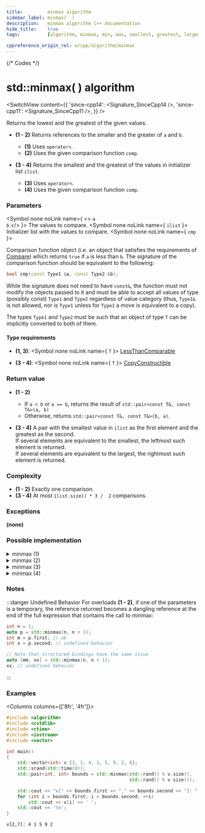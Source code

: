 ```yaml
---
title:         minmax algorithm
sidebar_label: minmax(  )
description:   minmax algorithm C++ documentation
hide_title:    true
tags:          [algorithm, minmax, min, max, smallest, greatest, largest, biggest]

cppreference_origin_rel: w/cpp/algorithm/minmax
---
```



{/* Codes */}


# std::minmax( ) algorithm

<SwitchView content={{
  'since-cpp14': <Signature_SinceCpp14 />,
  'since-cpp11': <Signature_SinceCpp11 />,
}} />


Returns the lowest and the greatest of the given values.

- **(1 - 2)** Returns references to the smaller and the greater of `a` and `b`.
  - **(1)** Uses `operator<`.
  - **(2)** Uses the given comparison function `comp`.

- **(3 - 4)** Returns the smallest and the greatest of the values in initializer list `ilist`.
  - **(3)** Uses `operator<`.
  - **(4)** Uses the given comparison function `comp`.

### Parameters

<SymbolTable>

  <Symbol none noLink name={ <> <code>a</code> <br/> <code>b</code> </> }>
    The values to compare.
  </Symbol>
  <Symbol none noLink name={ <code>ilist</code> }>
    Initializer list with the values to compare.
  </Symbol>
  <Symbol none noLink name={ <code>cmp</code> }>

Comparison function object (i.e. an object that satisfies the requirements of [Compare](/docs/named_req/Compare)) which returns `true` if `a` is less than `b`.
The signature of the comparison function should be equivalent to the following:
```cpp
bool cmp(const Type1 &a, const Type2 &b);
```
While the signature does not need to have `const&`, the function must not modify the objects passed to it and must be able to accept all values of type (possibly const) `Type1` and `Type2` regardless of value category (thus, `Type1&` is not allowed, <Since v='cpp11'>nor is <code>Type1</code> unless for <code>Type1</code> a move is equivalent to a copy</Since>).

The types `Type1` and `Type2` must be such that an object of type `T` can be implicitly converted to both of them.


  </Symbol>

</SymbolTable>

#### Type requirements

- **(1, 3)**:
  <SymbolTable>
    <Symbol none noLink name={ <code>T</code> }>
      <a href="/docs/named_req/LessThanComparable">LessThanComparable</a>
    </Symbol>
  </SymbolTable>

- **(3 - 4)**:
  <SymbolTable>
    <Symbol none noLink name={ <code>T</code> }>
      <a href="/docs/named_req/CopyConstructible">CopyConstructible</a>
    </Symbol>
  </SymbolTable>

### Return value

- **(1 - 2)**
  - If `a < b` or `a == b`, returns the result of `std::pair<const T&, const T&>(a, b)`
  - Otherwise, returns `std::pair<const T&, const T&>(b, a)`.

- **(3 - 4)** A pair with the smallest value in `ilist` as the first element and the greatest as the second.  
  If several elements are equivalent to the smallest, the leftmost such element is returned.  
  If several elements are equivalent to the largest, the rightmost such element is returned.

### Complexity

- **(1 - 2)** Exactly one comparison.
- **(3 - 4)** At most `ilist.size() * 3 /  2` comparisons.

### Exceptions

**(none)**

### Possible implementation

<details>
<summary>minmax (1)</summary>

```cpp
template<class T>
constexpr std::pair<const T&, const T&> minmax(const T& a, const T& b)
{
    return (b < a) ? std::pair<const T&, const T&>(b, a)
                   : std::pair<const T&, const T&>(a, b);
}
```

</details>

<details>
<summary>minmax (2)</summary>

```cpp
template<class T, class Compare>
constexpr std::pair<const T&, const T&> minmax(const T& a, const T& b, Compare comp)
{
    return comp(b, a) ? std::pair<const T&, const T&>(b, a)
                      : std::pair<const T&, const T&>(a, b);
}
```

</details>

<details>
<summary>minmax (3)</summary>

```cpp
template<class T>
constexpr std::pair<T, T> minmax(std::initializer_list<T> ilist)
{
  auto p = std::minmax_element(ilist.begin(), ilist.end());
  return std::pair(*p.first, *p.second);
}
```

</details>

<details>
<summary>minmax (4)</summary>

```cpp
template<class T, class Compare>
constexpr std::pair<T, T> minmax(std::initializer_list<T> ilist, Compare comp)
{
  auto p = std::minmax_element(ilist.begin(), ilist.end(), comp);
  return std::pair(*p.first, *p.second);
}
```

</details>

### Notes

:::danger Undefined Behavior
For overloads **(1 - 2)**, if one of the parameters is a temporary, the reference returned becomes a dangling reference at the end of the full expression that contains the call to minmax:

```cpp
int n = 1;
auto p = std::minmax(n, n + 1);
int m = p.first; // ok
int x = p.second; // undefined behavior

// Note that structured bindings have the same issue
auto [mm, xx] = std::minmax(n, n + 1);
xx; // undefined behavior
```
:::

### Examples

<Columns columns={['8fr', '4fr']}>
<div>

```cpp title='Main.cpp' showLineNumbers
#include <algorithm>
#include <cstdlib>
#include <ctime>
#include <iostream>
#include <vector>

int main()
{
    std::vector<int> v {3, 1, 4, 1, 5, 9, 2, 6};
    std::srand(std::time(0));
    std::pair<int, int> bounds = std::minmax(std::rand() % v.size(),
                                             std::rand() % v.size());

    std::cout << "v[" << bounds.first << "," << bounds.second << "]: ";
    for (int i = bounds.first; i < bounds.second; ++i)
        std::cout << v[i] << ' ';
    std::cout << '\n';
}
```

</div>
<div>

```plaintext title="Possible output"
v[2,7]: 4 1 5 9 2
```

</div>
</Columns>
